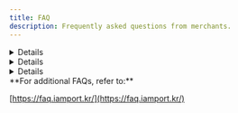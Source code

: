 ```yaml
---
title: FAQ
description: Frequently asked questions from merchants.
---
```




<Details>
<p slot="summary">Webhook call rules</p>

- Webhook is only sent once by default.
- You can set to resend (retry) the webhook up to 5 times in 1 minute increments. i'mport will stop sending the webhook once the merchant responds with HTTP STATUS 200.
- You can also manually resend the webhook from the Admin console. (Payment approvals -> Webhook log -> Resend)
- If you change the webhook address, webhooks for past transactions are sent to the previous webhook URL.

</Details>

<Details>
<p slot="summary">Provision of comprehensive response code list</p>

The error code and message in the payment response are the same as those sent by the source (PG). There is no comprehensive error code list because the response codes and messages differ by each PG linked with i'mport.

</Details>

<Details>
<p slot="summary">How to distinguish between production account and developer account</p>

### **Single account for both production and test modes**

Enter the merchant information for testing by clicking 'Add PG' from existing settings.

- Pros: Can use the same Merchant ID and API key/secret for testing.
- Cons: Care needs to be taken in setting/saving PGs because the settings are shared with the production account.

**\[Checklist]**

To request payment with a specific Merchant ID for the same PG, you must specify the `pg` parameter as <mark style="color:red;">**PG. Merchant ID**</mark>.

### **Create a separate test-only account**

You can create a developer account by signing up in the i'mport Admin page ([https://admin.iamport.kr/](https://admin.iamport.kr/)).

- Pros: Enables stable testing by using separate accounts for production and development.
- Cons: Requires source code branching due to having different Merchant ID and API key/secret for each account.

</Details>

<Hint style="info">
**For additional FAQs, refer to:**

[https://faq.iamport.kr/](https://faq.iamport.kr/)

</Hint>

   
